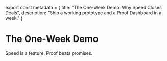 ﻿export const metadata = {
  title: "The One-Week Demo: Why Speed Closes Deals",
  description: "Ship a working prototype and a Proof Dashboard in a week."
}

# The One-Week Demo

Speed is a feature. Proof beats promises.
